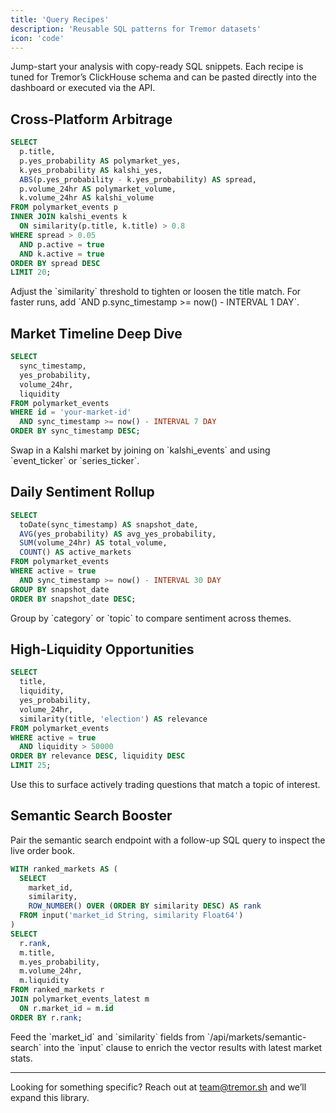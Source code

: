 ```yaml
---
title: 'Query Recipes'
description: 'Reusable SQL patterns for Tremor datasets'
icon: 'code'
---
```


Jump-start your analysis with copy-ready SQL snippets. Each recipe is tuned for Tremor’s ClickHouse schema and can be pasted directly into the dashboard or executed via the API.

## Cross-Platform Arbitrage

```sql
SELECT
  p.title,
  p.yes_probability AS polymarket_yes,
  k.yes_probability AS kalshi_yes,
  ABS(p.yes_probability - k.yes_probability) AS spread,
  p.volume_24hr AS polymarket_volume,
  k.volume_24hr AS kalshi_volume
FROM polymarket_events p
INNER JOIN kalshi_events k
  ON similarity(p.title, k.title) > 0.8
WHERE spread > 0.05
  AND p.active = true
  AND k.active = true
ORDER BY spread DESC
LIMIT 20;
```

<Tip>
Adjust the `similarity` threshold to tighten or loosen the title match. For faster runs, add `AND p.sync_timestamp >= now() - INTERVAL 1 DAY`.
</Tip>

## Market Timeline Deep Dive

```sql
SELECT
  sync_timestamp,
  yes_probability,
  volume_24hr,
  liquidity
FROM polymarket_events
WHERE id = 'your-market-id'
  AND sync_timestamp >= now() - INTERVAL 7 DAY
ORDER BY sync_timestamp DESC;
```

<Info>
Swap in a Kalshi market by joining on `kalshi_events` and using `event_ticker` or `series_ticker`.
</Info>

## Daily Sentiment Rollup

```sql
SELECT
  toDate(sync_timestamp) AS snapshot_date,
  AVG(yes_probability) AS avg_yes_probability,
  SUM(volume_24hr) AS total_volume,
  COUNT() AS active_markets
FROM polymarket_events
WHERE active = true
  AND sync_timestamp >= now() - INTERVAL 30 DAY
GROUP BY snapshot_date
ORDER BY snapshot_date DESC;
```

<Tip>
Group by `category` or `topic` to compare sentiment across themes.
</Tip>

## High-Liquidity Opportunities

```sql
SELECT
  title,
  liquidity,
  yes_probability,
  volume_24hr,
  similarity(title, 'election') AS relevance
FROM polymarket_events
WHERE active = true
  AND liquidity > 50000
ORDER BY relevance DESC, liquidity DESC
LIMIT 25;
```

Use this to surface actively trading questions that match a topic of interest.

## Semantic Search Booster

Pair the semantic search endpoint with a follow-up SQL query to inspect the live order book.

```sql
WITH ranked_markets AS (
  SELECT
    market_id,
    similarity,
    ROW_NUMBER() OVER (ORDER BY similarity DESC) AS rank
  FROM input('market_id String, similarity Float64')
)
SELECT
  r.rank,
  m.title,
  m.yes_probability,
  m.volume_24hr,
  m.liquidity
FROM ranked_markets r
JOIN polymarket_events_latest m
  ON r.market_id = m.id
ORDER BY r.rank;
```

<Note>
Feed the `market_id` and `similarity` fields from `/api/markets/semantic-search` into the `input` clause to enrich the vector results with latest market stats.
</Note>

---

Looking for something specific? Reach out at [team@tremor.sh](mailto:team@tremor.sh) and we’ll expand this library.
